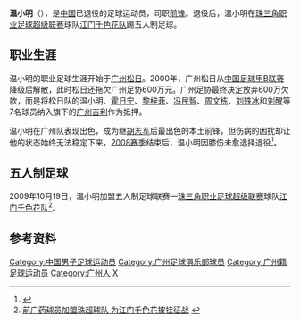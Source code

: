 {{noteta|G1=足球}}{{Football player infobox
| playername = 温小明
| fullname = 温小明
| englishfullname = Wen Xiaoming
| countryofbirth = {{CHN}}
| cityofbirth = [[广东|广东]][[广州|广州]]
| dateofbirth = {{birth date and age|1979|4|8}}
| height = {{height|m=1.76}}
| position = [[前锋_(足球)|前锋]]
| currentclub = 退役
| clubnumber = 
| youthyears = 
| youthclubs = 
| years = 1999-2000<br>2001-2008
| clubs = [[广州松日|广州松日]]<br>[[广州足球俱乐部|广州医药]]
| caps(goals) = 40 {{0}}(4)<br> {{0}}? (24)
| nationalyears = 
| nationalteam = 
| nationalcaps(goals) =
| pcupdate =  |
| ntupdate =   |
|}}
'''温小明'''（{{bd|1979年|4月8日|catIdx=W}}），是[[中国|中国]]已退役的足球运动员，司职[[前锋_(足球)|前锋]]。退役后，温小明在[[珠三角职业足球超级联赛|珠三角职业足球超级联赛]]球队[[江门千色花足球俱乐部|江门千色花队]]踢五人制足球。

== 职业生涯 ==
温小明的职业足球生涯开始于[[广州松日|广州松日]]。2000年，广州松日从[[中国足球甲B联赛|中国足球甲B联赛]]降级后解散，此时松日还拖欠广州足协600万元。广州足协最终决定放弃600万欠款，而是将松日队的温小明、[[霍日宁|霍日宁]]、[[黎梓菲|黎梓菲]]、[[冯民智|冯民智]]、[[周文栋|周文栋]]、[[刘轶冰|刘轶冰]]和[[刘醒|刘醒]]等7名球员纳入旗下的[[广州足球俱乐部|广州吉利]]作为抵押。

温小明在广州队表现出色，成为继[[胡志军|胡志军]]后最出色的本土前锋，但伤病的困扰却让他的状态始终无法稳定下来，[[2008年中国足球超级联赛|2008赛季]]结束后，温小明因膝伤未愈选择退役<ref>{{Cite web |url=http://www.espnstar.com.cn/pub/csl/2009/0117/106677.htm |title=广药敲定挂牌名单 四将转投同城中甲新军 |accessdate=2010-01-13 |archive-date=2011-07-23 |archive-url=https://web.archive.org/web/20110723150619/http://www.espnstar.com.cn/pub/csl/2009/0117/106677.htm |dead-url=no }}</ref>。

== 五人制足球 ==
2009年10月19日，温小明加盟五人制足球联赛—[[珠三角职业足球超级联赛|珠三角职业足球超级联赛]]球队[[江门千色花足球俱乐部|江门千色花队]]<ref>[http://news.dayoo.com/sports/200910/20/54253_100230370.htm 前广药球员加盟珠超球队 为江门千色花披挂征战] {{webarchive|url=https://web.archive.org/web/20140109184119/http://news.dayoo.com/sports/200910/20/54253_100230370.htm |date=2014-01-09 }}</ref>。

==参考资料==
{{Reflist|2}}

{{2004年广州日之泉名单}}

{{DEFAULTSORT:WEN Xiaoming}}
[[Category:中国男子足球运动员|Category:中国男子足球运动员]]
[[Category:广州足球俱乐部球员|Category:广州足球俱乐部球员]]
[[Category:广州籍足球运动员|Category:广州籍足球运动员]]
[[Category:广州人|Category:广州人]]
[[Category:温姓|X]]